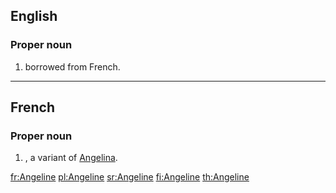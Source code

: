 ==English==

===Proper noun===
{{en-proper noun}}

# {{given name|female|from=Ancient Greek}} borrowed from French.

----

==French==

===Proper noun===
{{infl|fr|proper noun}}

# {{given name|female|lang=fr}}, a variant of [[Angelina]].

[[fr:Angeline]]
[[pl:Angeline]]
[[sr:Angeline]]
[[fi:Angeline]]
[[th:Angeline]]